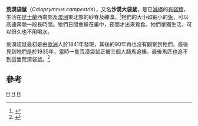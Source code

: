 {{Speciesbox
| taxon =  Caloprymnus campestris
| name = 荒漠袋鼠<ref name=MSW3>{{MSW3 Groves|pages=58}}</ref>
| status = EX
| status_system = iucn3.1
| extinct = 1935年
| status_ref = <ref name=IUCN>{{IUCN2006 | assessors = Australasian Marsupial & Monotreme Specialist Group | year = 1996 | id = 3626 | title = Caloprymnus campestris | downloaded = 6 May 2006}}</ref>
| image = Caloprymnus.jpg
| parent_authority = [[歐德菲爾德·湯瑪斯|Thomas]], 1888
| authority = ([[約翰·古爾德|Gould]], 1843)
}}

'''荒漠袋鼠'''（''Caloprymnus campestris''），又名'''沙漠大袋鼠'''，是已[[滅絕|滅絕]]的[[有袋類|有袋類]]，生活在[[昆士蘭|昆士蘭]]西南部及[[澳洲|澳洲]]東北部的砂脊及礫漠。<ref>{{cite web|url=http://www.samuseum.sa.gov.au/extinctions/desrat.htm|title=South Australian Museum Desert Rat-Kangaroo page|accessdate=2008-12-11|archive-date=2009-06-12|archive-url=https://web.archive.org/web/20090612074058/http://www.samuseum.sa.gov.au/extinctions/desrat.htm|dead-url=yes}}</ref>牠們的大小如細小的[[兔|兔]]，可以高速奔馳一段長時間。牠們日間會躲在巢中，夜間才出來覓食。牠們單獨生活，可以很久也不用喝水。

荒漠袋鼠最初是由[[歐洲|歐洲]]人於1841年發現，其後的90年再也沒有觀察到牠們。最後見到牠們是於1935年，當時一隻荒漠袋鼠正被三個人騎馬追捕。最後馬匹也追不到這隻荒漠袋鼠。<ref>{{cite book en|title=In a Sunburned Country|first=Bill|last=Bryson|id=ISBN 978-0-7679-0386-8|publisher=Broadway|date=May 15, 2001}}</ref>

==參考==
{{reflist}}
{{澳洲有袋總目|M.}}
{{Taxonbar}}
[[Category:IUCN紅色名錄絕滅物種|H]]
[[Category:長鼻袋鼠亞科|H]]
[[Category:1843年描述的动物|H]]